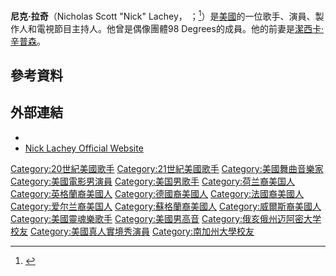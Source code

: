 {{Infobox person
| name = Nick Lachey
| image = Nick Lachey 3.jpg 
| caption = 
| birth_name = Nicholas Scott Lachey
| birth_date = {{birth date and age|mf=yes|1973|11|9}}
| birth_place =美國[[哈倫_(肯塔基州)|哈倫]], United States
| spouse = {{marriage|[[潔西卡·辛普森|潔西卡·辛普森]]|2002|2006|reason=離婚}}<br>{{marriage|[[Vanessa_Lachey|Vanessa Minnillo]]|2011}}
| children = 2
| relatives = [[Drew_Lachey|Drew Lachey]]（兄弟）
| residence = 美國加利福尼亞州
| occupation = 歌手、詞曲作家、演員、製作人、電視藝人 
| years_active = 1995–現在
| module= {{Infobox musical artist
| embed= yes
| background = 男歌手
| genre = [[流行搖滾|流行搖滾]]，[[R&B|R&B]]
| label = [[摩城唱片|摩城唱片]]，[[環球唱片|環球唱片]]，[[Jive_Records|Jive]]
| associated_acts = [[98_Degrees|98 Degrees]], [[Drew_Lachey|Drew Lachey]], [[潔西卡·辛普森|潔西卡·辛普森]], [[Foo_Fighters|Foo Fighters]]
}}}}
'''尼克·拉奇'''（Nicholas Scott "Nick" Lachey，{{IPAc-en|l|ə|ˈ|ʃ|eɪ}} {{respell|lə|SHAY|'}}；<ref>{{cite web | url=http://www.enquirer.com/editions/2003/11/11/tem_wwwtem1a.html | title=TV's hottest newlywed says he's a regular local guy | publisher=Cincinnati Enquirer | date=November 11, 2003 | accessdate=2007-07-07 | first=Larry | last=Nager | archive-date=2012-02-22 | archive-url=https://www.webcitation.org/65dBKJ2lV?url=http://www.enquirer.com/editions/2003/11/11/tem_wwwtem1a.html | dead-url=no }}</ref>{{bd|1973年|11月9日||}}）是[[美國|美國]]的一位歌手、演員、製作人和電視節目主持人。他曾是偶像團體98 Degrees的成員。他的前妻是[[潔西卡·辛普森|潔西卡·辛普森]]。

==參考資料==
{{Reflist}}
==外部連結==
{{Commonscat|Nick Lachey|尼克·拉奇}}
* {{IMDb name|id=0005114|name=Nick Lachey}}
*[http://nicklachey.com/ Nick Lachey Official Website] {{Wayback|url=http://nicklachey.com/ |date=20160306123517 }}

{{normdaten}}
{{DEFAULTSORT:Lachey}}
[[Category:20世紀美國歌手|Category:20世紀美國歌手]]
[[Category:21世紀美國歌手|Category:21世紀美國歌手]]
[[Category:美國舞曲音樂家|Category:美國舞曲音樂家]]
[[Category:美國電影男演員|Category:美國電影男演員]]
[[Category:美国男歌手|Category:美国男歌手]]
[[Category:荷兰裔美国人|Category:荷兰裔美国人]]
[[Category:英格蘭裔美國人|Category:英格蘭裔美國人]]
[[Category:德國裔美國人|Category:德國裔美國人]]
[[Category:法國裔美國人|Category:法國裔美國人]]
[[Category:爱尔兰裔美国人|Category:爱尔兰裔美国人]]
[[Category:蘇格蘭裔美國人|Category:蘇格蘭裔美國人]]
[[Category:威爾斯裔美國人|Category:威爾斯裔美國人]]
[[Category:美國靈魂樂歌手|Category:美國靈魂樂歌手]]
[[Category:美國男高音|Category:美國男高音]]
[[Category:俄亥俄州迈阿密大学校友|Category:俄亥俄州迈阿密大学校友]]
[[Category:美國真人實境秀演員|Category:美國真人實境秀演員]]
[[Category:南加州大學校友|Category:南加州大學校友]]